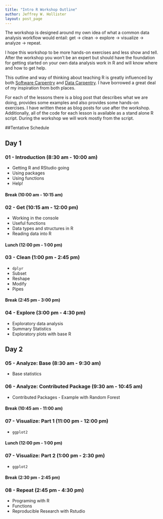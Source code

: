```yaml
---
title: "Intro R Workshop Outline"
author: Jeffrey W. Hollister
layout: post_page
---
```


The workshop is designed around my own idea of what a common data analysis workflow would entail: get -> clean -> explore -> visualize -> analyze -> repeat.  

I hope this workshop to be more hands-on exercises and less show and tell.  After the workshop you won't be an expert but should have the foundation for getting started on your own data analysis work in R and will know where and how to get help. 

This outline and way of thinking about teaching R is greatly influenced by both [Software Carpentry](http://software-carpentry.org) and [Data Carpentry](http://datacarpentry.org/).  I have borrowed a great deal of my inspiration from both places.

For each of the lessons there is a blog post that describes what we are doing, provides some examples and also provides some hands-on exercises.  I have written these as blog posts for use after the workshop.  Additionally, all of the code for each lesson is available as a stand alone R script.  During the workshop we will work mostly from the script.  

##Tentative Schedule

## Day 1

### 01 - Introduction (8:30 am - 10:00 am)
- Getting R and RStudio going
- Using packages
- Using functions
- Help!

#### Break (10:00 am - 10:15 am)

### 02 - Get (10:15 am - 12:00 pm)
- Working in the console
- Useful functions
- Data types and structures in R
- Reading data into R

#### Lunch (12:00 pm - 1:00 pm)

### 03 - Clean (1:00 pm - 2:45 pm)
- `dplyr` 
- Subset
- Reshape
- Modify
- Pipes

#### Break (2:45 pm - 3:00 pm)

### 04 - Explore (3:00 pm - 4:30 pm)
- Exploratory data analysis
- Summary Statistics
- Exploratory plots with base R

## Day 2

### 05 - Analyze: Base (8:30 am - 9:30 am)
- Base statistics

### 06 - Analyze: Contributed Package (9:30 am - 10:45 am)
- Contributed Packages - Example with Random Forest

#### Break (10:45 am - 11:00 am)

### 07 - Visualize: Part 1 (11:00 pm - 12:00 pm)
- `ggplot2`

#### Lunch (12:00 pm - 1:00 pm)

### 07 - Visualize: Part 2 (1:00 pm - 2:30 pm)
- `ggplot2`

#### Break (2:30 pm - 2:45 pm)

### 08 - Repeat (2:45 pm - 4:30 pm)
- Programing with R
- Functions
- Reproducible Research with Rstudio 